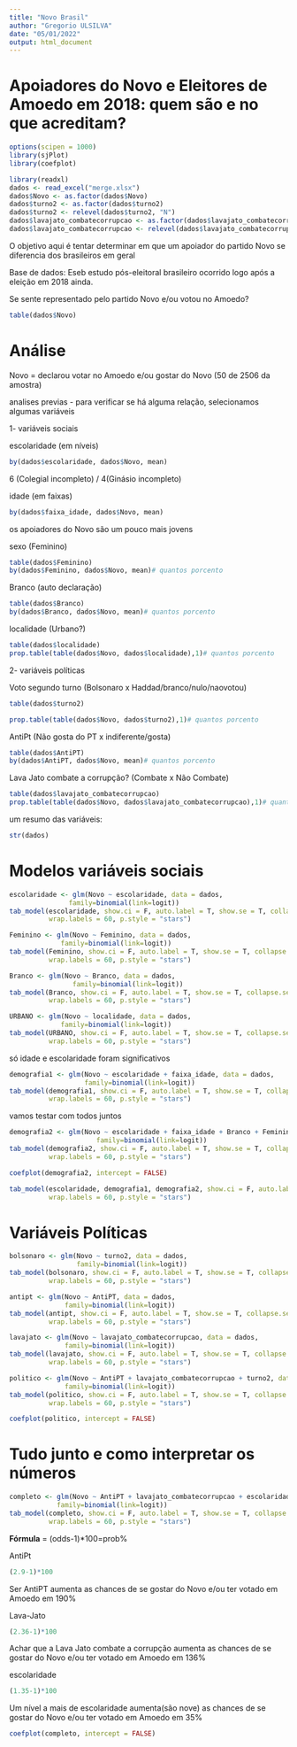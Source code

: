---
title: "Novo Brasil"
author: "Gregorio ULSILVA"
date: "05/01/2022"
output: html_document
---

# Apoiadores do Novo e Eleitores de Amoedo em 2018: quem são e no que acreditam?



```{r message=FALSE, warning=FALSE}
options(scipen = 1000)
library(sjPlot)
library(coefplot)
```

```{r warning=FALSE}
library(readxl)
dados <- read_excel("merge.xlsx")
dados$Novo <- as.factor(dados$Novo)
dados$turno2 <- as.factor(dados$turno2)
dados$turno2 <- relevel(dados$turno2, "N")
dados$lavajato_combatecorrupcao <- as.factor(dados$lavajato_combatecorrupcao)
dados$lavajato_combatecorrupcao <- relevel(dados$lavajato_combatecorrupcao, "NaoCombate")
```

O objetivo aqui é tentar determinar em que um apoiador do partido Novo se diferencia dos brasileiros em geral

Base de dados: Eseb estudo pós-eleitoral brasileiro ocorrido logo após a eleição em 2018 ainda. 

Se sente representado pelo partido Novo e/ou votou no Amoedo?

```{r}
table(dados$Novo)
```


# Análise 

Novo = declarou votar no Amoedo e/ou gostar do Novo (50 de 2506 da amostra)

analises previas - para verificar se há alguma relação, selecionamos algumas variáveis

1- variáveis sociais

escolaridade (em níveis)

```{r}
by(dados$escolaridade, dados$Novo, mean)
```
6 (Colegial incompleto) /	4(Ginásio incompleto)



idade (em faixas)

```{r}
by(dados$faixa_idade, dados$Novo, mean)
```

os apoiadores do Novo são um pouco mais jovens 

sexo (Feminino)

```{r}
table(dados$Feminino)
by(dados$Feminino, dados$Novo, mean)# quantos porcento
```

Branco (auto declaração)

```{r}
table(dados$Branco)
by(dados$Branco, dados$Novo, mean)# quantos porcento
```

localidade (Urbano?)


```{r}
table(dados$localidade)
prop.table(table(dados$Novo, dados$localidade),1)# quantos porcento
```

2- variáveis políticas

Voto segundo turno (Bolsonaro x Haddad/branco/nulo/naovotou)

```{r}
table(dados$turno2)
```

```{r}
prop.table(table(dados$Novo, dados$turno2),1)# quantos porcento
```


AntiPt (Não gosta do PT x indiferente/gosta)

```{r}
table(dados$AntiPT)
by(dados$AntiPT, dados$Novo, mean)# quantos porcento
```


Lava Jato combate a corrupção? (Combate x Não Combate)

```{r}
table(dados$lavajato_combatecorrupcao)
prop.table(table(dados$Novo, dados$lavajato_combatecorrupcao),1)# quantos porcento
```


um resumo das variáveis:

```{r}
str(dados)
```


# Modelos variáveis sociais

```{r}
escolaridade <- glm(Novo ~ escolaridade, data = dados,
               family=binomial(link=logit))
tab_model(escolaridade, show.ci = F, auto.label = T, show.se = T, collapse.se = T, 
          wrap.labels = 60, p.style = "stars")
```

```{r}
Feminino <- glm(Novo ~ Feminino, data = dados,
             family=binomial(link=logit))
tab_model(Feminino, show.ci = F, auto.label = T, show.se = T, collapse.se = T, 
          wrap.labels = 60, p.style = "stars")
```

```{r}
Branco <- glm(Novo ~ Branco, data = dados,
                family=binomial(link=logit))
tab_model(Branco, show.ci = F, auto.label = T, show.se = T, collapse.se = T, 
          wrap.labels = 60, p.style = "stars")
```

```{r}
URBANO <- glm(Novo ~ localidade, data = dados,
             family=binomial(link=logit))
tab_model(URBANO, show.ci = F, auto.label = T, show.se = T, collapse.se = T, 
          wrap.labels = 60, p.style = "stars")
```

só idade e escolaridade foram significativos

```{r}
demografia1 <- glm(Novo ~ escolaridade + faixa_idade, data = dados,
                   family=binomial(link=logit))
tab_model(demografia1, show.ci = F, auto.label = T, show.se = T, collapse.se = T, 
          wrap.labels = 60, p.style = "stars")
```

vamos testar com todos juntos

```{r}
demografia2 <- glm(Novo ~ escolaridade + faixa_idade + Branco + Feminino + localidade, data = dados,
                      family=binomial(link=logit))
tab_model(demografia2, show.ci = F, auto.label = T, show.se = T, collapse.se = T, 
          wrap.labels = 60, p.style = "stars")
```

```{r}
coefplot(demografia2, intercept = FALSE)
```

```{r}
tab_model(escolaridade, demografia1, demografia2, show.ci = F, auto.label = T, show.se = T, collapse.se = T, 
          wrap.labels = 60, p.style = "stars")
```


# Variáveis Políticas

```{r}
bolsonaro <- glm(Novo ~ turno2, data = dados,
                 family=binomial(link=logit))
tab_model(bolsonaro, show.ci = F, auto.label = T, show.se = T, collapse.se = T, 
          wrap.labels = 60, p.style = "stars")
```

```{r}
antipt <- glm(Novo ~ AntiPT, data = dados,
              family=binomial(link=logit))
tab_model(antipt, show.ci = F, auto.label = T, show.se = T, collapse.se = T, 
          wrap.labels = 60, p.style = "stars")

```

```{r}
lavajato <- glm(Novo ~ lavajato_combatecorrupcao, data = dados,
              family=binomial(link=logit))
tab_model(lavajato, show.ci = F, auto.label = T, show.se = T, collapse.se = T, 
          wrap.labels = 60, p.style = "stars")
```

```{r}
politico <- glm(Novo ~ AntiPT + lavajato_combatecorrupcao + turno2, data = dados,
              family=binomial(link=logit))
tab_model(politico, show.ci = F, auto.label = T, show.se = T, collapse.se = T, 
          wrap.labels = 60, p.style = "stars")
```

```{r}
coefplot(politico, intercept = FALSE)
```


# Tudo junto e como interpretar os números

```{r}
completo <- glm(Novo ~ AntiPT + lavajato_combatecorrupcao + escolaridade, data = dados,
            family=binomial(link=logit))
tab_model(completo, show.ci = F, auto.label = T, show.se = T, collapse.se = T, 
          wrap.labels = 60, p.style = "stars")
```


**Fórmula** = (odds-1)*100=prob%


AntiPt
```{r}
(2.9-1)*100
```
Ser AntiPT aumenta as chances de se gostar do Novo e/ou  ter votado em Amoedo em 190%


Lava-Jato
```{r}
(2.36-1)*100
```
 
Achar que a Lava Jato combate a corrupção aumenta as chances de se gostar do Novo e/ou ter votado em Amoedo em 136%


escolaridade
```{r}
(1.35-1)*100
```


Um nível a mais de escolaridade aumenta(são nove) as chances de se gostar do Novo e/ou ter votado em Amoedo em 35%

```{r}
coefplot(completo, intercept = FALSE)
```

